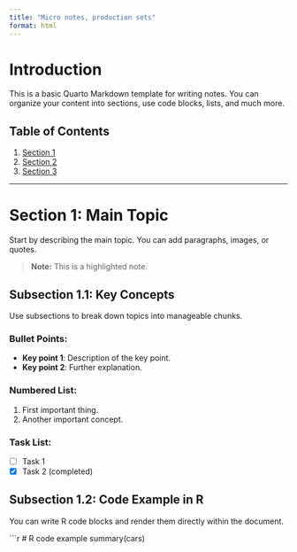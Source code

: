 ```yaml
---
title: "Micro notes, production sets"
format: html
---
```


# Introduction

This is a basic Quarto Markdown template for writing notes. You can organize your content into sections, use code blocks, lists, and much more.

## Table of Contents

1. [Section 1](#section-1)
2. [Section 2](#section-2)
3. [Section 3](#section-3)

---

# Section 1: Main Topic

Start by describing the main topic. You can add paragraphs, images, or quotes.

> **Note:** This is a highlighted note.

## Subsection 1.1: Key Concepts

Use subsections to break down topics into manageable chunks.

### Bullet Points:
- **Key point 1**: Description of the key point.
- **Key point 2**: Further explanation.

### Numbered List:
1. First important thing.
2. Another important concept.

### Task List:
- [ ] Task 1
- [x] Task 2 (completed)

## Subsection 1.2: Code Example in R

You can write R code blocks and render them directly within the document.

```r
# R code example
summary(cars)


